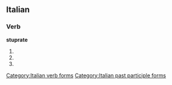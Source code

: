 ==Italian==

===Verb===
'''stuprate'''

# {{form of|[[second-person|Second-person]] [[plural]] [[present tense]]|[[stuprare#Italian|stuprare]]|lang=Italian}}
# {{form of|Second-person plural [[imperative]]|stuprare#Italian|stuprare|lang=Italian}}
# {{form of|[[feminine|Feminine]] plural|[[stuprato]]}}

[[Category:Italian verb forms]]
[[Category:Italian past participle forms]]